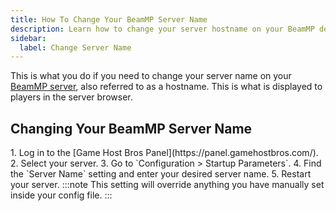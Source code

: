 ```yaml
---
title: How To Change Your BeamMP Server Name
description: Learn how to change your server hostname on your BeamMP dedicated server.
sidebar:
  label: Change Server Name
---
```


This is what you do if you need to change your server name on your [BeamMP server](https://www.gamehostbros.com/beammp-server-hosting/), also referred to as a hostname. This is what is displayed to players in the server browser.

## Changing Your BeamMP Server Name

<Steps>
1. Log in to the [Game Host Bros Panel](https://panel.gamehostbros.com/).
2. Select your server.
3. Go to `Configuration > Startup Parameters`.
4. Find the `Server Name` setting and enter your desired server name.
5. Restart your server.
</Steps>
:::note
This setting will override anything you have manually set inside your config file.
:::
